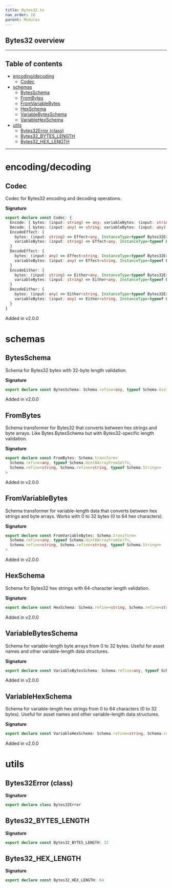 ```yaml
---
title: Bytes32.ts
nav_order: 18
parent: Modules
---
```


## Bytes32 overview

---

<h2 className="text-delta">Table of contents</h2>

- [encoding/decoding](#encodingdecoding)
  - [Codec](#codec)
- [schemas](#schemas)
  - [BytesSchema](#bytesschema)
  - [FromBytes](#frombytes)
  - [FromVariableBytes](#fromvariablebytes)
  - [HexSchema](#hexschema)
  - [VariableBytesSchema](#variablebytesschema)
  - [VariableHexSchema](#variablehexschema)
- [utils](#utils)
  - [Bytes32Error (class)](#bytes32error-class)
  - [Bytes32_BYTES_LENGTH](#bytes32_bytes_length)
  - [Bytes32_HEX_LENGTH](#bytes32_hex_length)

---

# encoding/decoding

## Codec

Codec for Bytes32 encoding and decoding operations.

**Signature**

```ts
export declare const Codec: {
  Encode: { bytes: (input: string) => any; variableBytes: (input: string) => any }
  Decode: { bytes: (input: any) => string; variableBytes: (input: any) => string }
  EncodeEffect: {
    bytes: (input: string) => Effect<any, InstanceType<typeof Bytes32Error>>
    variableBytes: (input: string) => Effect<any, InstanceType<typeof Bytes32Error>>
  }
  DecodeEffect: {
    bytes: (input: any) => Effect<string, InstanceType<typeof Bytes32Error>>
    variableBytes: (input: any) => Effect<string, InstanceType<typeof Bytes32Error>>
  }
  EncodeEither: {
    bytes: (input: string) => Either<any, InstanceType<typeof Bytes32Error>>
    variableBytes: (input: string) => Either<any, InstanceType<typeof Bytes32Error>>
  }
  DecodeEither: {
    bytes: (input: any) => Either<string, InstanceType<typeof Bytes32Error>>
    variableBytes: (input: any) => Either<string, InstanceType<typeof Bytes32Error>>
  }
}
```

Added in v2.0.0

# schemas

## BytesSchema

Schema for Bytes32 bytes with 32-byte length validation.

**Signature**

```ts
export declare const BytesSchema: Schema.refine<any, typeof Schema.Uint8ArrayFromSelf>
```

Added in v2.0.0

## FromBytes

Schema transformer for Bytes32 that converts between hex strings and byte arrays.
Like Bytes.BytesSchema but with Bytes32-specific length validation.

**Signature**

```ts
export declare const FromBytes: Schema.transform<
  Schema.refine<any, typeof Schema.Uint8ArrayFromSelf>,
  Schema.refine<string, Schema.refine<string, typeof Schema.String>>
>
```

Added in v2.0.0

## FromVariableBytes

Schema transformer for variable-length data that converts between hex strings and byte arrays.
Works with 0 to 32 bytes (0 to 64 hex characters).

**Signature**

```ts
export declare const FromVariableBytes: Schema.transform<
  Schema.refine<any, typeof Schema.Uint8ArrayFromSelf>,
  Schema.refine<string, Schema.refine<string, typeof Schema.String>>
>
```

Added in v2.0.0

## HexSchema

Schema for Bytes32 hex strings with 64-character length validation.

**Signature**

```ts
export declare const HexSchema: Schema.refine<string, Schema.refine<string, typeof Schema.String>>
```

Added in v2.0.0

## VariableBytesSchema

Schema for variable-length byte arrays from 0 to 32 bytes.
Useful for asset names and other variable-length data structures.

**Signature**

```ts
export declare const VariableBytesSchema: Schema.refine<any, typeof Schema.Uint8ArrayFromSelf>
```

Added in v2.0.0

## VariableHexSchema

Schema for variable-length hex strings from 0 to 64 characters (0 to 32 bytes).
Useful for asset names and other variable-length data structures.

**Signature**

```ts
export declare const VariableHexSchema: Schema.refine<string, Schema.refine<string, typeof Schema.String>>
```

Added in v2.0.0

# utils

## Bytes32Error (class)

**Signature**

```ts
export declare class Bytes32Error
```

## Bytes32_BYTES_LENGTH

**Signature**

```ts
export declare const Bytes32_BYTES_LENGTH: 32
```

## Bytes32_HEX_LENGTH

**Signature**

```ts
export declare const Bytes32_HEX_LENGTH: 64
```
